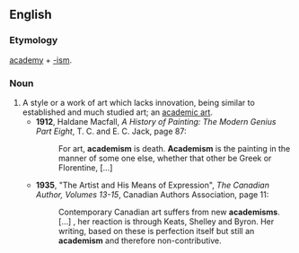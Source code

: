 {{also|Academism}}
==English==
===Etymology===
[[academy]] + [[-ism]].

===Noun===
{{en-noun}}

#A style or a work of art which lacks innovation, being similar to established and much studied art; an [[academic art]].
#* '''1912''', Haldane Macfall, ''A History of Painting: The Modern Genius Part Eight'', T. C. and E. C. Jack, page 87:
#*: For art, '''academism''' is death. '''Academism''' is the painting in the manner of some one else, whether that other be Greek or Florentine, […]
#* '''1935''', "The Artist and His Means of Expression", ''The Canadian Author, Volumes 13-15'', Canadian Authors Association, page 11:
#*: Contemporary Canadian art suffers from new '''academisms'''. […] , her reaction is through Keats, Shelley and Byron. Her writing, based on these is perfection itself but still an '''academism''' and therefore non-contributive.